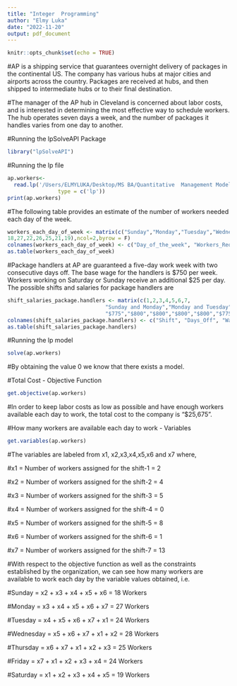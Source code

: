 ```yaml
---
title: "Integer  Programming"
author: "Elmy Luka"
date: "2022-11-20"
output: pdf_document
---
```


```r
knitr::opts_chunk$set(echo = TRUE)
```



#AP is a shipping service that guarantees overnight delivery of packages in the continental US. The company has various hubs at major cities and airports across the country. Packages are received at hubs, and then shipped to intermediate hubs or to their final destination.

#The manager of the AP hub in Cleveland is concerned about labor costs, and is interested in determining the most effective way to schedule workers. The hub operates seven days a week, and the number of packages it handles varies from one day to another.


#Running the lpSolveAPI Package
```r
library("lpSolveAPI")
```

#Running the lp file
```r
ap.workers<-
  read.lp('/Users/ELMYLUKA/Desktop/MS BA/Quantitative  Management Modeling/Assignment-6/ap_workers.lp', 
                type = c('lp'))
print(ap.workers)
```
#The following table provides an estimate of the number of workers needed each day of the week.
```r
workers_each_day_of_week <- matrix(c("Sunday","Monday","Tuesday","Wednesday","Thursday","Friday","Saturday",
18,27,22,26,25,21,19),ncol=2,byrow = F)
colnames(workers_each_day_of_week) <- c("Day_of_the_week", "Workers_Required")
as.table(workers_each_day_of_week)
```
#Package handlers at AP are guaranteed a five-day work week with two consecutive days off. The base wage for the handlers is $750 per week. Workers working on Saturday or Sunday receive an additional $25 per day. The possible shifts and salaries for package handlers are

```r
shift_salaries_package.handlers <- matrix(c(1,2,3,4,5,6,7,
                               "Sunday and Monday","Monday and Tuesday","Tuesday and Wednesday","Wednesday and Thursday","Thursday and Friday","Friday and Saturday","Saturday and Sunday",
                               "$775","$800","$800","$800","$800","$775","$750"),ncol=3,byrow=F)
colnames(shift_salaries_package.handlers) <- c("Shift", "Days_Off", "Wage")
as.table(shift_salaries_package.handlers)
```
#Running the lp model
```r
solve(ap.workers)
```
#By obtaining the value 0  we know that there exists a model.

#Total Cost - Objective Function
```r
get.objective(ap.workers)
```
#In order to keep labor costs as low as possible and have enough workers available each day to work, the total cost to the company is "$25,675".

#How many workers are available each day to work - Variables
```r
get.variables(ap.workers)
```
#The variables are labeled from x1, x2,x3,x4,x5,x6 and x7 where,

#x1 = Number of workers assigned for the shift-1 = 2

#x2 = Number of workers assigned for the shift-2 = 4

#x3 = Number of workers assigned for the shift-3 = 5

#x4 = Number of workers assigned for the shift-4 = 0

#x5 = Number of workers assigned for the shift-5 = 8

#x6 = Number of workers assigned for the shift-6 = 1

#x7 = Number of workers assigned for the shift-7 = 13

#With respect to the objective function as well as the constraints established by the organization, we can see how many workers are available to work each day by the variable values obtained, i.e.

#Sunday = x2 + x3 + x4 + x5 + x6 = 18 Workers

#Monday = x3 + x4 + x5 + x6 + x7 = 27 Workers

#Tuesday = x4 + x5 + x6 + x7 + x1 = 24 Workers

#Wednesday = x5 + x6 + x7 + x1 + x2 = 28 Workers

#Thursday = x6 + x7 + x1 + x2 + x3 = 25 Workers

#Friday = x7 + x1 + x2 + x3 + x4 = 24 Workers

#Saturday = x1 + x2 + x3 + x4 + x5 = 19 Workers





